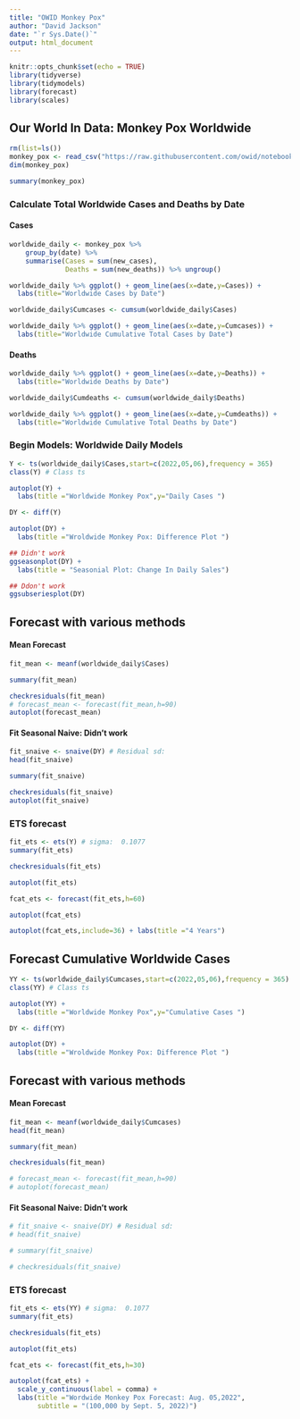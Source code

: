 ```yaml
---
title: "OWID Monkey Pox"
author: "David Jackson"
date: "`r Sys.Date()`"
output: html_document
---
```


```r
knitr::opts_chunk$set(echo = TRUE)
library(tidyverse)
library(tidymodels)
library(forecast)
library(scales)
```

## Our World In Data: Monkey Pox Worldwide

```r
rm(list=ls())
monkey_pox <- read_csv("https://raw.githubusercontent.com/owid/notebooks/main/EdouardMathieu/monkeypox/owid-monkeypox-data.csv") %>% janitor::clean_names()
dim(monkey_pox)
```
```r
summary(monkey_pox)
```

### Calculate Total Worldwide Cases and Deaths by Date

#### Cases

```r
worldwide_daily <- monkey_pox %>%
    group_by(date) %>%
    summarise(Cases = sum(new_cases),
              Deaths = sum(new_deaths)) %>% ungroup()
```

```r
worldwide_daily %>% ggplot() + geom_line(aes(x=date,y=Cases)) +
  labs(title="Worldwide Cases by Date")
```
```r
worldwide_daily$Cumcases <- cumsum(worldwide_daily$Cases)
```
```r
worldwide_daily %>% ggplot() + geom_line(aes(x=date,y=Cumcases)) +
  labs(title="Worldwide Cumulative Total Cases by Date")
```

#### Deaths

```r
worldwide_daily %>% ggplot() + geom_line(aes(x=date,y=Deaths)) +
  labs(title="Worldwide Deaths by Date")
```
```r
worldwide_daily$Cumdeaths <- cumsum(worldwide_daily$Deaths)
```
```r
worldwide_daily %>% ggplot() + geom_line(aes(x=date,y=Cumdeaths)) +
  labs(title="Worldwide Cumulative Total Deaths by Date")
```

### Begin Models: Worldwide Daily Models


```r
Y <- ts(worldwide_daily$Cases,start=c(2022,05,06),frequency = 365)
class(Y) # Class ts
```


```r
autoplot(Y) + 
  labs(title ="Worldwide Monkey Pox",y="Daily Cases ")
```
```r
DY <- diff(Y)

autoplot(DY) + 
  labs(title ="Wroldwide Monkey Pox: Difference Plot ")
```
```r
## Didn't work
ggseasonplot(DY) +
  labs(title = "Seasonial Plot: Change In Daily Sales")
```
```r
## Ddon't work
ggsubseriesplot(DY)
```

## Forecast with various methods

#### Mean Forecast

```r
fit_mean <- meanf(worldwide_daily$Cases)
```
```r
summary(fit_mean)
```
```r
checkresiduals(fit_mean)
# forecast_mean <- forecast(fit_mean,h=90)
autoplot(forecast_mean)
```

#### Fit Seasonal Naive: Didn't work

```r
fit_snaive <- snaive(DY) # Residual sd:
head(fit_snaive)
```
```r
summary(fit_snaive)
```
```r
checkresiduals(fit_snaive)
autoplot(fit_snaive)
```

### ETS forecast

```r
fit_ets <- ets(Y) # sigma:  0.1077
summary(fit_ets)
```
```r
checkresiduals(fit_ets)
```
```r
autoplot(fit_ets)
```
```r
fcat_ets <- forecast(fit_ets,h=60)
```
```r
autoplot(fcat_ets)
```
```r
autoplot(fcat_ets,include=36) + labs(title ="4 Years")
```

## Forecast Cumulative Worldwide Cases


```r
YY <- ts(worldwide_daily$Cumcases,start=c(2022,05,06),frequency = 365)
class(YY) # Class ts
```

```r
autoplot(YY) + 
  labs(title ="Worldwide Monkey Pox",y="Cumulative Cases ")
```

```r
DY <- diff(YY)

autoplot(DY) + 
  labs(title ="Wroldwide Monkey Pox: Difference Plot ")
```

## Forecast with various methods

#### Mean Forecast

```r
fit_mean <- meanf(worldwide_daily$Cumcases)
head(fit_mean)
```
```r
summary(fit_mean)
```
```r
checkresiduals(fit_mean)

# forecast_mean <- forecast(fit_mean,h=90)
# autoplot(forecast_mean)
```

#### Fit Seasonal Naive: Didn't work

```r
# fit_snaive <- snaive(DY) # Residual sd:
# head(fit_snaive)
```
```r
# summary(fit_snaive)
```
```r
# checkresiduals(fit_snaive)
```

### ETS forecast

```r
fit_ets <- ets(YY) # sigma:  0.1077
summary(fit_ets)
```
```r
checkresiduals(fit_ets)
```
```r
autoplot(fit_ets)
```
```r
fcat_ets <- forecast(fit_ets,h=30)
```
```r
autoplot(fcat_ets) +
  scale_y_continuous(label = comma) +
  labs(title ="Wordwide Monkey Pox Forecast: Aug. 05,2022",
       subtitle = "(100,000 by Sept. 5, 2022)")
```

